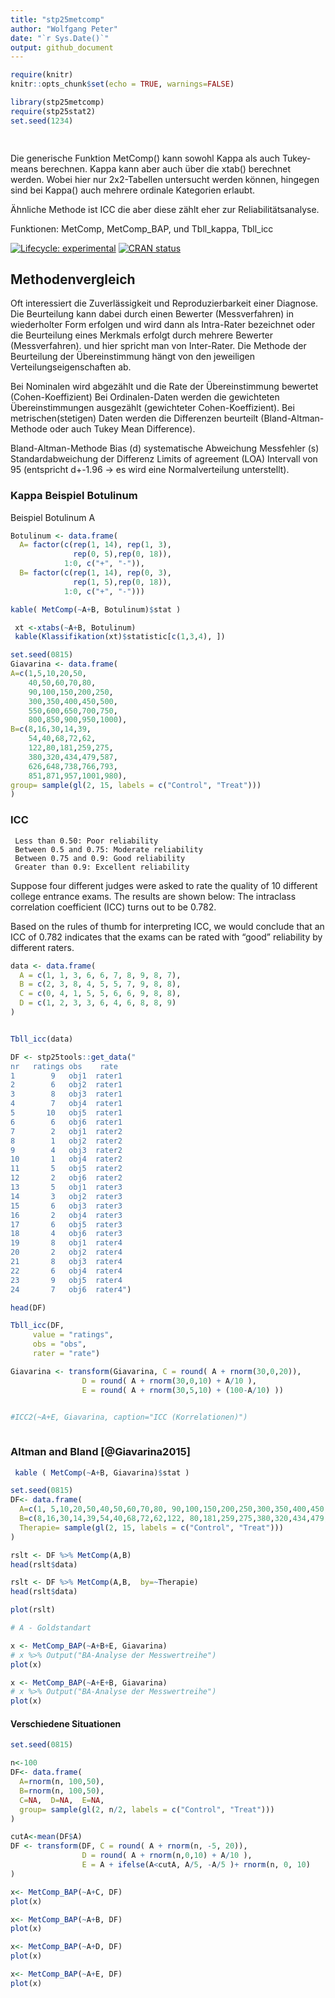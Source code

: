 ```yaml
---
title: "stp25metcomp"
author: "Wolfgang Peter"
date: "`r Sys.Date()`"
output: github_document
---
```



```r
require(knitr)
knitr::opts_chunk$set(echo = TRUE, warnings=FALSE)

library(stp25metcomp)
require(stp25stat2)
set.seed(1234)

 
```

 
Die generische Funktion MetComp() kann sowohl Kappa als auch Tukey-means berechnen. Kappa kann aber auch über die xtab() berechnet werden. Wobei hier nur 2x2-Tabellen untersucht werden können, hingegen sind bei Kappa() auch mehrere ordinale Kategorien erlaubt.

Ähnliche Methode ist ICC die aber diese zählt eher zur Reliabilitätsanalyse.

Funktionen: MetComp, MetComp_BAP, und Tbll_kappa, Tbll_icc

<!-- badges: start -->
[![Lifecycle: experimental](https://img.shields.io/badge/lifecycle-experimental-orange.svg)](https://www.tidyverse.org/lifecycle/#experimental)
[![CRAN status](https://www.r-pkg.org/badges/version/stp25stat2)](https://CRAN.R-project.org/package=stp25stat2)
<!-- badges: end -->

## Methodenvergleich

Oft interessiert die Zuverlässigkeit und Reproduzierbarkeit  einer Diagnose. Die Beurteilung kann dabei durch einen Bewerter (Messverfahren) in wiederholter Form erfolgen und wird dann als Intra-Rater bezeichnet oder die Beurteilung eines Merkmals erfolgt durch mehrere Bewerter (Messverfahren). und hier spricht man von Inter-Rater.
Die Methode der Beurteilung der Übereinstimmung hängt von den jeweiligen Verteilungseigenschaften ab.

Bei Nominalen wird abgezählt und die Rate der Übereinstimmung bewertet (Cohen-Koeffizient) Bei Ordinalen-Daten werden die gewichteten Übereinstimmungen ausgezählt (gewichteter Cohen-Koeffizient).  Bei metrischen(stetigen) Daten werden die Differenzen beurteilt (Bland-Altman-Methode oder auch Tukey Mean Difference).

Bland-Altman-Methode Bias (d) systematische Abweichung Messfehler (s) Standardabweichung der Differenz Limits of agreement (LOA) Intervall von 95 (entspricht d+-1.96 -> es wird eine Normalverteilung unterstellt).


 
### Kappa Beispiel Botulinum

Beispiel Botulinum A

```r
Botulinum <- data.frame(
  A= factor(c(rep(1, 14), rep(1, 3),
              rep(0, 5),rep(0, 18)),
            1:0, c("+", "-")),
  B= factor(c(rep(1, 14), rep(0, 3),
              rep(1, 5),rep(0, 18)),
            1:0, c("+", "-")))
```


```r
kable( MetComp(~A+B, Botulinum)$stat )
```

```r
 xt <-xtabs(~A+B, Botulinum)
 kable(Klassifikation(xt)$statistic[c(1,3,4), ])
```





```r
set.seed(0815)
Giavarina <- data.frame(
A=c(1,5,10,20,50,
    40,50,60,70,80,
    90,100,150,200,250,
    300,350,400,450,500,
    550,600,650,700,750,
    800,850,900,950,1000),
B=c(8,16,30,14,39,
    54,40,68,72,62,
    122,80,181,259,275,
    380,320,434,479,587,
    626,648,738,766,793,
    851,871,957,1001,980),
group= sample(gl(2, 15, labels = c("Control", "Treat")))
)

```





### ICC

     Less than 0.50: Poor reliability
     Between 0.5 and 0.75: Moderate reliability
     Between 0.75 and 0.9: Good reliability
     Greater than 0.9: Excellent reliability

Suppose four different judges were asked to rate the quality of 10 different college entrance exams.
The results are shown below:
The intraclass correlation coefficient (ICC) turns out to be 0.782.

Based on the rules of thumb for interpreting ICC,
we would conclude that an ICC of 0.782 indicates that the exams
can be rated with “good” reliability by different raters.

```r
data <- data.frame(
  A = c(1, 1, 3, 6, 6, 7, 8, 9, 8, 7),
  B = c(2, 3, 8, 4, 5, 5, 7, 9, 8, 8),
  C = c(0, 4, 1, 5, 5, 6, 6, 9, 8, 8),
  D = c(1, 2, 3, 3, 6, 4, 6, 8, 8, 9)
)


Tbll_icc(data)
```


```r
DF <- stp25tools::get_data("
nr   ratings obs    rate
1        9   obj1  rater1
2        6   obj2  rater1
3        8   obj3  rater1
4        7   obj4  rater1
5       10   obj5  rater1
6        6   obj6  rater1
7        2   obj1  rater2
8        1   obj2  rater2
9        4   obj3  rater2
10       1   obj4  rater2
11       5   obj5  rater2
12       2   obj6  rater2
13       5   obj1  rater3
14       3   obj2  rater3
15       6   obj3  rater3
16       2   obj4  rater3
17       6   obj5  rater3
18       4   obj6  rater3
19       8   obj1  rater4
20       2   obj2  rater4
21       8   obj3  rater4
22       6   obj4  rater4
23       9   obj5  rater4
24       7   obj6  rater4")
```


```r
head(DF)

Tbll_icc(DF,
     value = "ratings",
     obs = "obs",
     rater = "rate")
```




```r
Giavarina <- transform(Giavarina, C = round( A + rnorm(30,0,20)),
                D = round( A + rnorm(30,0,10) + A/10 ),
                E = round( A + rnorm(30,5,10) + (100-A/10) ))


#ICC2(~A+E, Giavarina, caption="ICC (Korrelationen)")
 
```

### Altman and Bland [@Giavarina2015]

```r
 kable ( MetComp(~A+B, Giavarina)$stat )
```


```r
set.seed(0815)
DF<- data.frame(
  A=c(1, 5,10,20,50,40,50,60,70,80, 90,100,150,200,250,300,350,400,450,500,550,600,650,700,750,800,850,900, 950,1000),
  B=c(8,16,30,14,39,54,40,68,72,62,122, 80,181,259,275,380,320,434,479,587,626,648,738,766,793,851,871,957,1001, 980),
  Therapie= sample(gl(2, 15, labels = c("Control", "Treat")))
)
```


```r

rslt <- DF %>% MetComp(A,B)
head(rslt$data)

rslt <- DF %>% MetComp(A,B,  by=~Therapie)
head(rslt$data)

plot(rslt)
```

 

```r
# A - Goldstandart

x <- MetComp_BAP(~A+B+E, Giavarina)
# x %>% Output("BA-Analyse der Messwertreihe")
plot(x)

```

```r
x <- MetComp_BAP(~A+E+B, Giavarina)
# x %>% Output("BA-Analyse der Messwertreihe")
plot(x)

```
 
#### Verschiedene Situationen

```r
set.seed(0815)

n<-100
DF<- data.frame(
  A=rnorm(n, 100,50),
  B=rnorm(n, 100,50),
  C=NA,  D=NA,  E=NA,
  group= sample(gl(2, n/2, labels = c("Control", "Treat")))
)

cutA<-mean(DF$A)
DF <- transform(DF, C = round( A + rnorm(n, -5, 20)),
                D = round( A + rnorm(n,0,10) + A/10 ),
                E = A + ifelse(A<cutA, A/5, -A/5 )+ rnorm(n, 0, 10)
)


```


 

```r
x<- MetComp_BAP(~A+C, DF)
plot(x)

```


 
```r
x<- MetComp_BAP(~A+B, DF)
plot(x)

```

 

```r
x<- MetComp_BAP(~A+D, DF)
plot(x)

```
         

 



```r
x<- MetComp_BAP(~A+E, DF)
plot(x)

```



 
